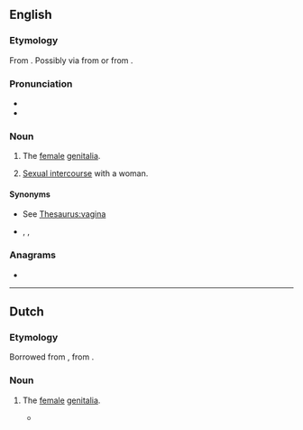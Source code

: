 ==English==

===Etymology===
From {{bor|en|jam|punaany}}. Possibly via {{cog|en|poon||vagina}} from {{der|en|fr|putain}} or from {{der|en|haw|Puanani||beautiful flower}}.

===Pronunciation===
* {{IPA|/pʊˈnɑːni/|lang=en}}
* {{rhymes|ɑːni|lang=en}}

===Noun===
{{en-noun|~}}

# {{lb|en|countable|slang}} The [[female]] [[genitalia]].
# {{lb|en|uncountable|slang}} [[sexual intercourse|Sexual intercourse]] with a woman.

====Synonyms====
* {{sense|vagina}} See [[Thesaurus:vagina]]
* {{sense|intercourse with woman}} {{l|en|poontang}}, {{l|en|poon}}, {{l|en|tang}}

===Anagrams===
* {{anagrams|en|a=ainnpu|punnai}}

----

==Dutch==

===Etymology===
Borrowed from {{bor|nl|en|punani}}, from {{der|nl|jam|punaany}}.

===Noun===
{{nl-noun|c|-'s|-}}

# {{lb|nl|slang}} The [[female]] [[genitalia]].
#* {{quote-book|lang=nl|author=Plien van Bennekom|author2=Bianca Krijgsman|title=Jij nog wat te klagen?|publisher=[[w:De Bezige Bij|De Bezige Bij]]|year=2016|passage=Het is ook alweer bijna vier jaar geleden sinds Tess geboren is, dus wel weer eens tijd om mijn '''punani''' aan een vreemde te laten zien.}}
#: {{syn|nl|kut|poes}}